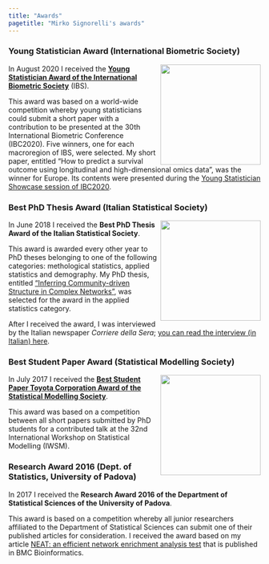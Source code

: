 ```yaml
---
title: "Awards"
pagetitle: "Mirko Signorelli's awards"
---
```


### Young Statistician Award (International Biometric Society)

<img src="images/award_YSS_IBS.png" align="right" alt="" width="200" />

In August 2020 I received the [**Young Statistician Award of the International Biometric Society**](https://www.vvsor.nl/biometrics/news/two-awards-for-bms-aned-members-at-ibc2020) (IBS).

This award was based on a world-wide competition whereby young statisticians could submit a short paper with a contribution to be presented at the 30th International Biometric Conference (IBC2020). Five winners, one for each macroregion of IBS, were selected. My short paper, entitled "How to predict a survival outcome using longitudinal and high-dimensional omics data", was the winner for Europe. Its contents were presented during the [Young Statistician Showcase session of IBC2020](https://www.ibc2020.org/scientific-programme/showcases).

### Best PhD Thesis Award (Italian Statistical Society)

<img src="images/award_best_phd_thesis_SIS.png" align="right" alt="" width="200" />

In June 2018 I received the **Best PhD Thesis Award of the Italian Statistical Society**. 

This award is awarded every other year to PhD theses belonging to one of the following categories: methological statistics, applied statistics and demography. My PhD thesis, entitled ["Inferring Community-driven Structure in Complex Networks"](https://www.researchgate.net/publication/322746472_Inferring_Community-driven_Structure_in_Complex_Networks), was selected for the award in the applied statistics category.

After I received the award, I was interviewed by the Italian newspaper *Corriere della Sera*; [you can read the interview (in Italian) here](https://bergamo.corriere.it/notizie/cronaca/18_ottobre_05/da-chiuduno-all-olanda-premiato-la-ricerca-statistica-politica-8bce14cc-c87b-11e8-81ab-863c582a99f0.shtml).

### Best Student Paper Award (Statistical Modelling Society)

<img src="images/award_best_student_paper_IWSM.png" align="right" alt="" width="200" />

In July 2017 I received the [**Best Student Paper Toyota Corporation Award of the Statistical Modelling Society**](https://journals.sagepub.com/doi/full/10.1177/1471082X17726638).

This award was based on a competition between all short papers submitted by PhD students for a contributed talk at the 32nd International Workshop on Statistical Modelling (IWSM).

### Research Award 2016 (Dept. of Statistics, University of Padova)

In 2017 I received the **Research Award 2016 of the Department of Statistical Sciences of the University of Padova**.

This award is based on a competition whereby all junior researchers affiliated to the Department of Statistical Sciences can submit one of their published articles for consideration. I received the award based on my article [NEAT: an efficient network enrichment analysis test](https://bmcbioinformatics.biomedcentral.com/articles/10.1186/s12859-016-1203-6) that is published in BMC Bioinformatics.


<!-- the part below is a fix to the menu not displaying properly
on the mobile version -->
<script src="https://code.jquery.com/jquery-3.3.1.slim.min.js" integrity="sha384-q8i/X+965DzO0rT7abK41JStQIAqVgRVzpbzo5smXKp4YfRvH+8abtTE1Pi6jizo" crossorigin="anonymous"></script>
<script src="https://cdn.jsdelivr.net/npm/popper.js@1.14.7/dist/umd/popper.min.js" integrity="sha384-UO2eT0CpHqdSJQ6hJty5KVphtPhzWj9WO1clHTMGa3JDZwrnQq4sF86dIHNDz0W1" crossorigin="anonymous"></script>
<script src="https://cdn.jsdelivr.net/npm/bootstrap@4.3.1/dist/js/bootstrap.min.js" integrity="sha384-JjSmVgyd0p3pXB1rRibZUAYoIIy6OrQ6VrjIEaFf/nJGzIxFDsf4x0xIM+B07jRM" crossorigin="anonymous"></script>
